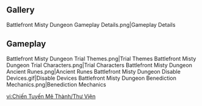 {{EventTabs
|rootpage = Misty Dungeon/2021-05-21
|subpage1 = Trials
|subpage2 = Characters
|story = 0
}}
==Gallery==
<gallery hideaddbutton="true" captionalign="center">
Battlefront Misty Dungeon Gameplay Details.png|Gameplay Details
</gallery>

==Gameplay==
<gallery hideaddbutton="true" captionalign="center">
Battlefront Misty Dungeon Trial Themes.png|Trial Themes
Battlefront Misty Dungeon Trial Characters.png|Trial Characters
Battlefront Misty Dungeon Ancient Runes.png|Ancient Runes
Battlefront Misty Dungeon Disable Devices.gif|Disable Devices
Battlefront Misty Dungeon Benediction Mechanics.png|Benediction Mechanics
</gallery>

[[vi:Chiến Tuyến Mê Thành/Thư Viện]]